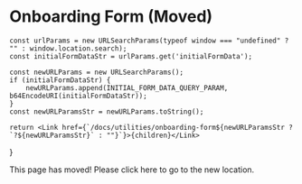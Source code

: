 # Onboarding Form (Moved)


    const urlParams = new URLSearchParams(typeof window === "undefined" ? "" : window.location.search);
    const initialFormDataStr = urlParams.get('initialFormData');

    const newURLParams = new URLSearchParams();
    if (initialFormDataStr) {
        newURLParams.append(INITIAL_FORM_DATA_QUERY_PARAM, b64EncodeURI(initialFormDataStr));
    }
    const newURLParamsStr = newURLParams.toString();

    return <Link href={`/docs/utilities/onboarding-form${newURLParamsStr ? `?${newURLParamsStr}` : ""}`}>{children}</Link>
}

This page has moved! Please <RedirectLink>click here</RedirectLink> to go to the new location.
